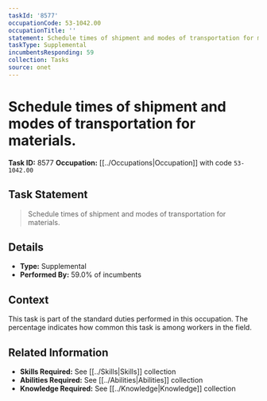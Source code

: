 ```yaml
---
taskId: '8577'
occupationCode: 53-1042.00
occupationTitle: ''
statement: Schedule times of shipment and modes of transportation for materials.
taskType: Supplemental
incumbentsResponding: 59
collection: Tasks
source: onet
---
```

# Schedule times of shipment and modes of transportation for materials.

**Task ID:** 8577
**Occupation:** [[../Occupations|Occupation]] with code `53-1042.00`

## Task Statement

> Schedule times of shipment and modes of transportation for materials.

## Details

- **Type:** Supplemental
- **Performed By:** 59.0% of incumbents

## Context

This task is part of the standard duties performed in this occupation. The percentage indicates how common this task is among workers in the field.

## Related Information

- **Skills Required:** See [[../Skills|Skills]] collection
- **Abilities Required:** See [[../Abilities|Abilities]] collection
- **Knowledge Required:** See [[../Knowledge|Knowledge]] collection
